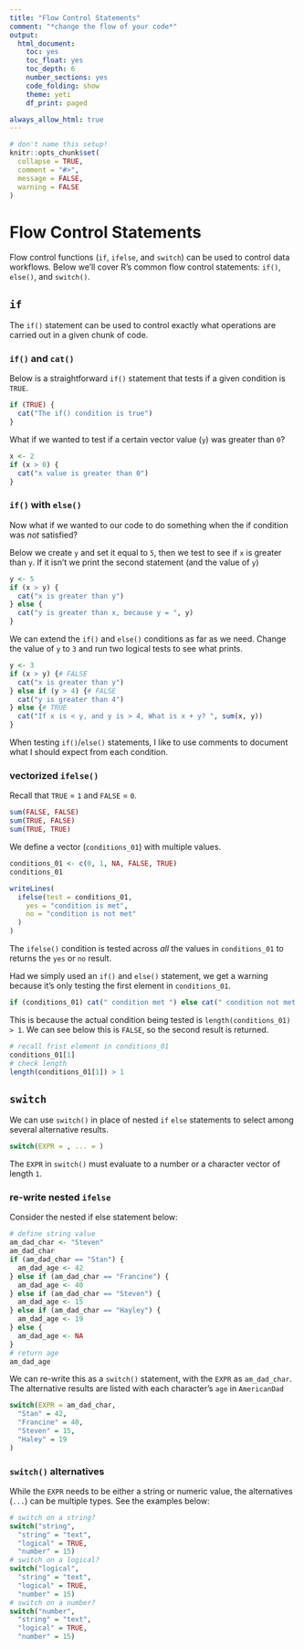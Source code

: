 ```yaml
---
title: "Flow Control Statements"
comment: "*change the flow of your code*"
output: 
  html_document: 
    toc: yes
    toc_float: yes
    toc_depth: 6
    number_sections: yes
    code_folding: show
    theme: yeti
    df_print: paged

always_allow_html: true
---
```


```r
# don't name this setup!
knitr::opts_chunk$set(
  collapse = TRUE,
  comment = "#>",
  message = FALSE,
  warning = FALSE
)
```

# Flow Control Statements

Flow control functions (`if`, `ifelse`, and `switch`) can be used to control data workflows. Below we'll cover R's common flow control statements: `if()`, `else()`, and `switch()`.

## `if` {.tabset}

The `if()` statement can be used to control exactly what operations are carried out in a given chunk of code.

### `if()` and `cat()`

Below is a straightforward `if()` statement that tests if a given condition is `TRUE`.

```r
if (TRUE) {
  cat("The if() condition is true")
}
```

What if we wanted to test if a certain vector value (`y`) was greater than `0`?

```r
x <- 2
if (x > 0) {
  cat("x value is greater than 0")
}
```

### `if()` with `else()`

Now what if we wanted to our code to do something when the if condition was *not* satisfied?

Below we create `y` and set it equal to `5`, then we test to see if `x` is greater than `y`. If it isn't we print the second statement (and the value of `y`)

```r
y <- 5
if (x > y) {
  cat("x is greater than y")
} else {
  cat("y is greater than x, because y = ", y)
}
```

We can extend the `if()` and `else()` conditions as far as we need.  Change the value of `y` to `3` and run two logical tests to see what prints.

```r
y <- 3
if (x > y) {# FALSE
  cat("x is greater than y")
} else if (y > 4) {# FALSE
  cat("y is greater than 4")
} else {# TRUE
  cat("If x is < y, and y is > 4, What is x + y? ", sum(x, y))
}
```

When testing `if()`/`else()` statements, I like to use comments to document what I should expect from each condition.

### vectorized `ifelse()`

Recall that `TRUE` = `1` and `FALSE` = `0`.

```r
sum(FALSE, FALSE)
sum(TRUE, FALSE)
sum(TRUE, TRUE)
```

We define a vector (`conditions_01`) with multiple values.

```r
conditions_01 <- c(0, 1, NA, FALSE, TRUE)
conditions_01
```

```r
writeLines(
  ifelse(test = conditions_01,
    yes = "condition is met",
    no = "condition is not met"
  )
)
```

The `ifelse()` condition is tested across *all* the values in `conditions_01` to returns the `yes` or `no` result.

Had we simply used an `if()` and `else()` statement, we get a warning because it's only testing the first element in `conditions_01`.

```r
if (conditions_01) cat(" condition met ") else cat(" condition not met ")
```

This is because the actual condition being tested is `length(conditions_01) > 1`. We can see below this is `FALSE`, so the second result is returned.

```r
# recall frist element in conditions_01
conditions_01[1]
# check length
length(conditions_01[1]) > 1
```

## `switch` {.tabset}

We can use `switch()` in place of nested `if` `else` statements to select among several alternative results.

```r
switch(EXPR = , ... = )
```

The `EXPR` in `switch()` must evaluate to a number or a character vector of length `1`.

### re-write nested `ifelse`

Consider the nested if else statement below:

```r
# define string value
am_dad_char <- "Steven"
am_dad_char
if (am_dad_char == "Stan") {
  am_dad_age <- 42
} else if (am_dad_char == "Francine") {
  am_dad_age <- 40
} else if (am_dad_char == "Steven") {
  am_dad_age <- 15
} else if (am_dad_char == "Hayley") {
  am_dad_age <- 19
} else {
  am_dad_age <- NA
}
# return age
am_dad_age
```

We can re-write this as a `switch()` statement, with the `EXPR` as `am_dad_char`. The alternative results are listed with each character's `age` in `AmericanDad`

```r
switch(EXPR = am_dad_char,
  "Stan" = 42,
  "Francine" = 40,
  "Steven" = 15,
  "Haley" = 19
)
```

### `switch()` alternatives

While the `EXPR` needs to be either a string or numeric value, the alternatives (`...`) can be multiple types. See the examples below:

```r
# switch on a string?
switch("string",
  "string" = "text",
  "logical" = TRUE,
  "number" = 15)
# switch on a logical?
switch("logical",
  "string" = "text",
  "logical" = TRUE,
  "number" = 15)
# switch on a number?
switch("number",
  "string" = "text",
  "logical" = TRUE,
  "number" = 15)
```


